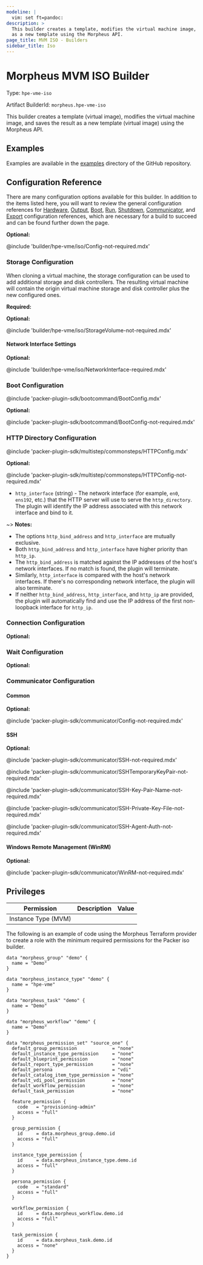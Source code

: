 ```yaml
---
modeline: |
  vim: set ft=pandoc:
description: >
  This builder creates a template, modifies the virtual machine image, and saves the result
  as a new template using the Morpheus API.
page_title: MVM ISO - Builders
sidebar_title: Iso
---
```


# Morpheus MVM ISO Builder

Type: `hpe-vme-iso`

Artifact BuilderId: `morpheus.hpe-vme-iso`

This builder creates a template (virtual image), modifies the virtual machine image, and saves the result
as a new template (virtual image) using the Morpheus API.

## Examples

Examples are available in the [examples](https://github.com/martezr/packer-plugin-hpe-vme/tree/main/examples/)
directory of the GitHub repository.

## Configuration Reference

There are many configuration options available for this builder. In addition to the items listed
here, you will want to review the general configuration references for [Hardware](#hardware-configuration),
[Output](#output-configuration), [Boot](#boot-configuration), [Run](#run-configuration), [Shutdown](#shutdown-configuration),
[Communicator](#communicator-configuration), and [Export](#export-configuration) configuration
references, which are necessary for a build to succeed and can be found further down the page.

**Optional:**

@include 'builder/hpe-vme/iso/Config-not-required.mdx'

### Storage Configuration

When cloning a virtual machine, the storage configuration can be used to add additional storage and
disk controllers. The resulting virtual machine will contain the origin virtual machine storage and
disk controller plus the new configured ones.


**Required:**


**Optional:**

@include 'builder/hpe-vme/iso/StorageVolume-not-required.mdx'

#### Network Interface Settings

**Optional:**

@include 'builder/hpe-vme/iso/NetworkInterface-required.mdx'

### Boot Configuration

@include 'packer-plugin-sdk/bootcommand/BootConfig.mdx'

**Optional:**

@include 'packer-plugin-sdk/bootcommand/BootConfig-not-required.mdx'

### HTTP Directory Configuration

@include 'packer-plugin-sdk/multistep/commonsteps/HTTPConfig.mdx'

**Optional:**

@include 'packer-plugin-sdk/multistep/commonsteps/HTTPConfig-not-required.mdx'

- `http_interface` (string) - The network interface (for example, `en0`, `ens192`, etc.) that the
  HTTP server will use to serve the `http_directory`. The plugin will identify the IP address
  associated with this network interface and bind to it.


~> **Notes:**
  - The options `http_bind_address` and `http_interface` are mutually exclusive.
  - Both `http_bind_address` and `http_interface` have higher priority than `http_ip`.
  - The `http_bind_address` is matched against the IP addresses of the host's network interfaces. If
    no match is found, the plugin will terminate.
  - Similarly, `http_interface` is compared with the host's network interfaces. If there's no
    corresponding network interface, the plugin will also terminate.
  - If neither `http_bind_address`, `http_interface`, and `http_ip` are provided, the plugin will
    automatically find and use the IP address of the first non-loopback interface for `http_ip`.

### Connection Configuration

**Optional:**

### Wait Configuration

**Optional:**

### Communicator Configuration

#### Common

**Optional:**

@include 'packer-plugin-sdk/communicator/Config-not-required.mdx'

#### SSH

**Optional:**

@include 'packer-plugin-sdk/communicator/SSH-not-required.mdx'

@include 'packer-plugin-sdk/communicator/SSHTemporaryKeyPair-not-required.mdx'

@include 'packer-plugin-sdk/communicator/SSH-Key-Pair-Name-not-required.mdx'

@include 'packer-plugin-sdk/communicator/SSH-Private-Key-File-not-required.mdx'

@include 'packer-plugin-sdk/communicator/SSH-Agent-Auth-not-required.mdx'

#### Windows Remote Management (WinRM)

**Optional:**

@include 'packer-plugin-sdk/communicator/WinRM-not-required.mdx'

## Privileges

|Permission|Description|Value|
|----------|-----------|-----|
|Instance Type (MVM)|||


The following is an example of code using the Morpheus Terraform
provider to create a role with the minimum required permissions
for the Packer iso builder. 

```
data "morpheus_group" "demo" {
  name = "Demo"
}

data "morpheus_instance_type" "demo" {
  name = "hpe-vme"
}

data "morpheus_task" "demo" {
  name = "Demo"
}

data "morpheus_workflow" "demo" {
  name = "Demo"
}

data "morpheus_permission_set" "source_one" {
  default_group_permission             = "none"
  default_instance_type_permission     = "none"
  default_blueprint_permission         = "none"
  default_report_type_permission       = "none"
  default_persona                      = "vdi"
  default_catalog_item_type_permission = "none"
  default_vdi_pool_permission          = "none"
  default_workflow_permission          = "none"
  default_task_permission              = "none"

  feature_permission {
    code   = "provisioning-admin"
    access = "full"
  }

  group_permission {
    id     = data.morpheus_group.demo.id
    access = "full"
  }

  instance_type_permission {
    id     = data.morpheus_instance_type.demo.id
    access = "full"
  }

  persona_permission {
    code   = "standard"
    access = "full"
  }

  workflow_permission {
    id     = data.morpheus_workflow.demo.id
    access = "full"
  }

  task_permission {
    id     = data.morpheus_task.demo.id
    access = "none"
  }
}

```